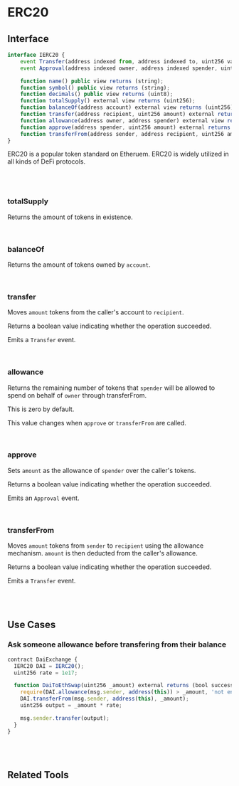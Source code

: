 
# ERC20

## Interface

```javascript
interface IERC20 {
    event Transfer(address indexed from, address indexed to, uint256 value);
    event Approval(address indexed owner, address indexed spender, uint256 value);

    function name() public view returns (string);
    function symbol() public view returns (string);
    function decimals() public view returns (uint8);
    function totalSupply() external view returns (uint256);
    function balanceOf(address account) external view returns (uint256);
    function transfer(address recipient, uint256 amount) external returns (bool);
    function allowance(address owner, address spender) external view returns (uint256);
    function approve(address spender, uint256 amount) external returns (bool);
    function transferFrom(address sender, address recipient, uint256 amount) external returns (bool);
}
```

ERC20 is a popular token standard on Etheruem. ERC20 is widely utilized in all kinds of DeFi protocols.

<br />
<br />

### totalSupply

Returns the amount of tokens in existence.

<br />

### balanceOf

Returns the amount of tokens owned by `account`.

<br />

### transfer

Moves `amount` tokens from the caller's account to `recipient`.

Returns a boolean value indicating whether the operation succeeded.

Emits a `Transfer` event.

<br />

### allowance

Returns the remaining number of tokens that `spender` will be allowed to spend on behalf of `owner` through transferFrom.

This is zero by default.

This value changes when `approve` or `transferFrom` are called.

<br />

### approve

Sets `amount` as the allowance of `spender` over the caller's tokens.

Returns a boolean value indicating whether the operation succeeded.

Emits an `Approval` event.

<br />

### transferFrom

Moves `amount` tokens from `sender` to `recipient` using the allowance mechanism. `amount` is then deducted from the caller's allowance.

Returns a boolean value indicating whether the operation succeeded.

Emits a `Transfer` event.

<br />
<br />

## Use Cases

### Ask someone allowance before transfering from their balance

```javascript
contract DaiExchange {
  IERC20 DAI = IERC20();
  uint256 rate = 1e17;

  function DaiToEthSwap(uint256 _amount) external returns (bool success) {
    require(DAI.allowance(msg.sender, address(this)) > _amount, 'not enough allowance');
    DAI.transferFrom(msg.sender, address(this), _amount);
    uint256 output = _amount * rate;

    msg.sender.transfer(output);
  }
}
```

<br />
<br />

## Related Tools

<ChecksumAddressFormatter />
